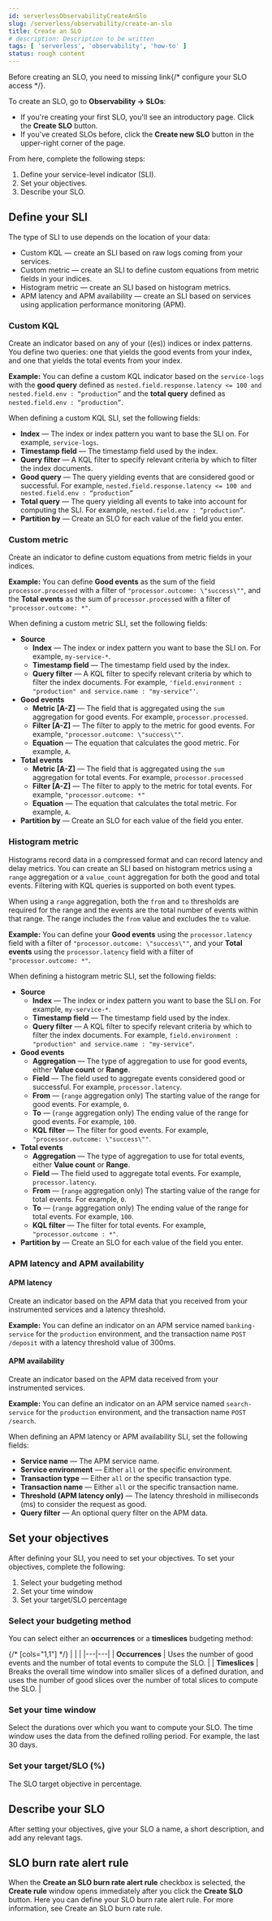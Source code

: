 ```yaml
---
id: serverlessObservabilityCreateAnSlo
slug: /serverless/observability/create-an-slo
title: Create an SLO
# description: Description to be written
tags: [ 'serverless', 'observability', 'how-to' ]
status: rough content
---
```



<RoughContent />

<div id="slo-create"></div>

<DocCallOut template="beta" />
<DocCallOut title="Important" color="warning">
Before creating an SLO, you need to <DocBadge><DocIcon size="s" type="unlink" title="missing link"/> missing link</DocBadge>{/*  <DocLink id="enObservabilitySloPrivileges">configure your SLO access</DocLink> */}.
</DocCallOut>

To create an SLO, go to **Observability → SLOs**: 

* If you're creating your first SLO, you'll see an introductory page. Click the **Create SLO** button.
* If you've created SLOs before, click the **Create new SLO** button in the upper-right corner of the page.

From here, complete the following steps:

1. <DocLink id="serverlessObservabilityCreateAnSlo" section="define-your-sli">Define your service-level indicator (SLI)</DocLink>.
1. <DocLink id="serverlessObservabilityCreateAnSlo" section="set-your-objectives">Set your objectives</DocLink>.
1. <DocLink id="serverlessObservabilityCreateAnSlo" section="describe-your-slo">Describe your SLO</DocLink>.

<div id="define-sli"></div>

## Define your SLI

The type of SLI to use depends on the location of your data:

* <DocLink id="serverlessObservabilityCreateAnSlo" section="custom-kql">Custom KQL</DocLink> — create an SLI based on raw logs coming from your services. 
* <DocLink id="serverlessObservabilityCreateAnSlo" section="custom-metric">Custom metric</DocLink> — create an SLI to define custom equations from metric fields in your indices.
* <DocLink id="serverlessObservabilityCreateAnSlo" section="histogram-metric">Histogram metric</DocLink> — create an SLI based on histogram metrics.
* <DocLink id="serverlessObservabilityCreateAnSlo" section="apm-latency-and-apm-availability">APM latency and APM availability</DocLink> — create an SLI based on services using application performance monitoring (APM). 

<div id="custom-kql-sli"></div>

### Custom KQL

Create an indicator based on any of your ((es)) indices or index patterns. You define two queries: one that yields the good events from your index, and one that yields the total events from your index. 

**Example:** You can define a custom KQL indicator based on the `service-logs` with the **good query** defined as `nested.field.response.latency <= 100 and nested.field.env : “production”` and the **total query** defined as `nested.field.env : “production”`. 

When defining a custom KQL SLI, set the following fields:

* **Index** — The index or index pattern you want to base the SLI on. For example, `service-logs`.
* **Timestamp field** — The timestamp field used by the index.
* **Query filter** — A KQL filter to specify relevant criteria by which to filter the index documents.
* **Good query** — The query yielding events that are considered good or successful. For example, `nested.field.response.latency <= 100 and nested.field.env : “production”`
* **Total query** — The query yielding all events to take into account for computing the SLI. For example, `nested.field.env : “production”`.
* **Partition by** — Create an SLO for each value of the field you enter. 

<div id="custom-metric-sli"></div>

### Custom metric

Create an indicator to define custom equations from metric fields in your indices.

**Example:** You can define **Good events** as the sum of the field `processor.processed` with a filter of `"processor.outcome: \"success\""`, and the **Total events** as the sum of `processor.processed` with a filter of `"processor.outcome: *"`. 

When defining a custom metric SLI, set the following fields:

* **Source**
    * **Index** — The index or index pattern you want to base the SLI on. For example, `my-service-*`.
    * **Timestamp field** — The timestamp field used by the index.
    * **Query filter** — A KQL filter to specify relevant criteria by which to filter the index documents. For example, `'field.environment : "production" and service.name : "my-service"'`.
* **Good events**
    * **Metric [A-Z]** — The field that is aggregated using the `sum` aggregation for good events. For example, `processor.processed`.
    * **Filter [A-Z]** — The filter to apply to the metric for good events. For example, `"processor.outcome: \"success\""`.
    * **Equation** — The equation that calculates the good metric. For example, `A`.
* **Total events**
    * **Metric [A-Z]** — The field that is aggregated using the `sum` aggregation for total events. For example, `processor.processed`
    * **Filter [A-Z]** — The filter to apply to the metric for total events. For example, `"processor.outcome: *"`
    * **Equation** — The equation that calculates the total metric. For example, `A`.
* **Partition by** — Create an SLO for each value of the field you enter. 

<div id="histogram-metric-sli"></div>

### Histogram metric

Histograms record data in a compressed format and can record latency and delay metrics. You can create an SLI based on histogram metrics using a `range` aggregation or a `value_count` aggregation for both the good and total events. Filtering with KQL queries is supported on both event types. 

When using a `range` aggregation, both the `from` and `to` thresholds are required for the range and the events are the total number of events within that range. The range includes the `from` value and excludes the `to` value.

**Example:** You can define your **Good events** using the `processor.latency` field with a filter of `"processor.outcome: \"success\""`, and your **Total events** using the `processor.latency` field with a filter of `"processor.outcome: *"`. 

When defining a histogram metric SLI, set the following fields:

* **Source**
    * **Index** — The index or index pattern you want to base the SLI on. For example, `my-service-*`.
    * **Timestamp field** — The timestamp field used by the index.
    * **Query filter** — A KQL filter to specify relevant criteria by which to filter the index documents. For example, `field.environment : "production" and service.name : "my-service"`.
* **Good events**
    * **Aggregation** — The type of aggregation to use for good events, either **Value count** or **Range**. 
    * **Field** — The field used to aggregate events considered good or successful. For example, `processor.latency`.
    * **From** — (`range` aggregation only) The starting value of the range for good events. For example, `0`.
    * **To** — (`range` aggregation only) The ending value of the range for good events. For example, `100`.
    * **KQL filter** — The filter for good events. For example, `"processor.outcome: \"success\""`.
* **Total events**
    * **Aggregation** — The type of aggregation to use for total events, either **Value count** or **Range**.
    * **Field** — The field used to aggregate total events. For example, `processor.latency`.
    * **From** — (`range` aggregation only) The starting value of the range for total events. For example, `0`.
    * **To** — (`range` aggregation only) The ending value of the range for total events. For example, `100`.
    * **KQL filter** — The filter for total events. For example, `"processor.outcome : *"`.
* **Partition by** — Create an SLO for each value of the field you enter. 

<div id="apm-latency-and-availability-sli"></div>

### APM latency and APM availability

<div id="apm-latency-sli"></div>

#### APM latency

Create an indicator based on the APM data that you received from your instrumented services and a latency threshold. 

**Example:** You can define an indicator on an APM service named `banking-service` for the `production` environment, and the transaction name `POST /deposit` with a latency threshold value of 300ms.

<div id="apm-availability-sli"></div>

#### APM availability

Create an indicator based on the APM data received from your instrumented services. 

**Example:** You can define an indicator on an APM service named `search-service` for the `production` environment, and the transaction name `POST /search`.

When defining an APM latency or APM availability SLI, set the following fields:

* **Service name** — The APM service name.
* **Service environment** — Either `all` or the specific environment.
* **Transaction type** — Either `all` or the specific transaction type.
* **Transaction name** — Either `all` or the specific transaction name.
* **Threshold (APM latency only)** — The latency threshold in milliseconds (ms) to consider the request as good.
* **Query filter** — An optional query filter on the APM data.

<div id="set-slo"></div>

## Set your objectives
After defining your SLI, you need to set your objectives. To set your objectives, complete the following:

1. <DocLink id="serverlessObservabilityCreateAnSlo" section="select-your-budgeting-method">Select your budgeting method</DocLink>
1. <DocLink id="serverlessObservabilityCreateAnSlo" section="set-your-time-window">Set your time window</DocLink>
1. <DocLink id="serverlessObservabilityCreateAnSlo" section="set-your-targetslo-percent">Set your target/SLO percentage</DocLink>

<div id="slo-budgeting-method"></div>

### Select your budgeting method
You can select either an **occurrences** or a **timeslices** budgeting method: 

{/* [cols="1,1"] */}
|  |  |
|---|---|
| **Occurrences** | Uses the number of good events and the number of total events to compute the SLO. |
| **Timeslices** | Breaks the overall time window into smaller slices of a defined duration, and uses the number of good slices over the number of total slices to compute the SLO. |

<div id="slo-time-window"></div>

### Set your time window
Select the durations over which you want to compute your SLO. The time window uses the data from the defined rolling period. For example, the last 30 days. 

<div id="slo-target"></div>

### Set your target/SLO (%)
The SLO target objective in percentage.

<div id="slo-describe"></div>

## Describe your SLO
After setting your objectives, give your SLO a name, a short description, and add any relevant tags.

<div id="slo-alert-checkbox"></div>

## SLO burn rate alert rule
When the **Create an SLO burn rate alert rule** checkbox is selected, the **Create rule** window opens immediately after you click the **Create SLO** button.
Here you can define your SLO burn rate alert rule. 
For more information, see <DocLink id="serverlessObservabilityCreateSloBurnRateAlertRule">Create an SLO burn rate rule</DocLink>.
